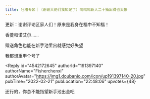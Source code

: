 ```yaml
---
title: 吐槽专区｜（谢谢大佬们我知足了）呜呜呜新人二十抽出得也太惨
---
```



<Forum groupName="原神" groupUrl="https://www.douban.com/group/genshin/" archivedAt="2025-05-16T16:45:18.750Z">
  <Post
    id="260664485"
    title="吐槽专区｜（谢谢大佬们我知足了）呜呜呜新人二十抽出得也太惨"
    url="https://www.douban.com/group/topic/260664485/?_spm_id=NjM2MDQ0MDk"
    pubTime="2022-02-23"
    highlightUserId="191397140"
  >
更新：谢谢评论区家人们！原来是我身在福中不知福！

香菱和诺艾尔......

赠送角色也能在新手池里出就感觉好失望

我都想重申个号了

<Reply
  id="4542172645"
  authorId="191397140"
  authorName="Fisherchenxi"
  authorAvatar="https://img1.doubanio.com/icon/up191397140-20.jpg"
  pubTime="2022-02-21"
  pubLocation="22:48:06"
  upvotes={48}
>
还行的，你总不能指望新手池出金吧
</Reply>
  </Post>
</Forum>
